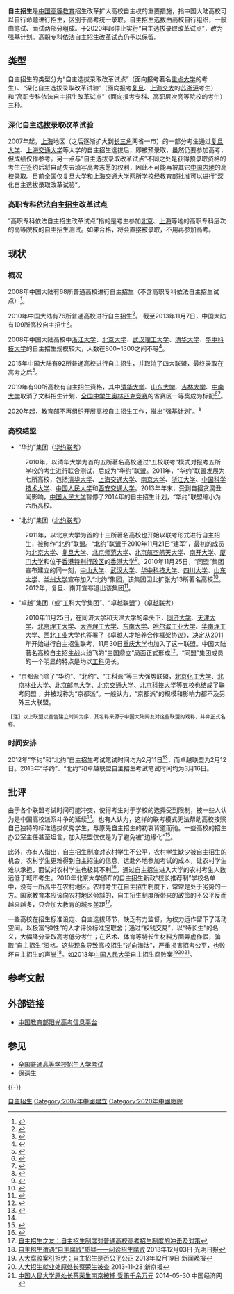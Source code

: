 {{中国教育}}
'''自主招生'''是[[中国高等教育|中国高等教育]]招生改革扩大高校自主权的重要措施，指中国大陆高校可以自行命题进行招生，区别于高考统一录取。自主招生选拔由高校自行组织，一般由笔试、面试两部分组成。于2020年起停止实行“自主选拔录取改革试点”，改为[[强基计划|强基计划]]。高职专科依法自主招生改革试点仍予以保留。

==类型==
自主招生的类型分为“自主选拔录取改革试点”（面向报考著名[[重点大学|重点大学]]的考生）、“深化自主选拔录取改革试验”（面向报考[[复旦|复旦]]、[[上海交大|上海交大]]的[[江苏省|苏]][[浙江省|浙]][[上海市|沪]]考生）和“高职专科依法自主招生改革试点”（面向报考专科、高职层次高等院校的考生）三种。

===深化自主选拔录取改革试验===
2007年起，[[上海|上海]]地区（之后逐渐扩大到[[长三角|长三角]]两省一市）的一部分考生通过[[复旦大学|复旦大学]]、[[上海交通大学|上海交通大学]]等大学的自主招生选拔后，即被预录取，虽然仍要参加高考，但成绩仅作参考。另一点与“自主选拔录取改革试点”不同之处是获得预录取资格的考生在签约后将自动失去填写高考志愿的权利，因此不可能再被其它[[中国内地|中国内地]]的高校录取。目前全国仅复旦大学和上海交通大学两所学校经教育部批准可以进行“深化自主选拔录取改革试验”。

===高职专科依法自主招生改革试点===
“高职专科依法自主招生改革试点”指的是考生参加[[北京|北京]]、[[上海|上海]]等地的高职专科层次的高等院校的自主招生测试。如果合格，将会直接被录取，不用再参加高考。

==现状==
===概况===
2008年中国大陆有68所普通高校进行自主招生（不含高职专科依法自主招生试点）<ref>{{cite web|url=http://gaokao.chsi.com.cn/gkxx/zzzs/200712/20071212/2984010.html|title=2008年进行自主招生的68所普通高校名单|accessdate=2008年5月6日|archive-date=2019年6月16日|archive-url=https://web.archive.org/web/20190616135329/https://gaokao.chsi.com.cn/gkxx/zzzs/200712/20071212/2984010.html|dead-url=no}}</ref>。

2010年中国大陆有76所普通高校进行自主招生<ref>{{cite web|url=http://gaokao.chsi.com.cn/gkxx/zzzs/201003/20100322/67568463.html|title=2010年进行自主选拔录取改革试点的76所高校名单|accessdate=2010年3月22日|archive-date=2019年6月25日|archive-url=https://web.archive.org/web/20190625192804/https://gaokao.chsi.com.cn/gkxx/zzzs/201003/20100322/67568463.html|dead-url=no}}</ref>。
截至2013年11月7日，中国大陆有109所高校自主招生<ref>{{cite web
 |url        = http://www.mxzzzs.com/zhengce/127-12094.htmll
 |title      = 自主招生高校已达109所 北约华约卓越联盟最受关注
 |accessdate = 2013年11月7日
}}{{dead link|date=2018年4月 |bot=InternetArchiveBot |fix-attempted=yes }}</ref>。

2008年中国大陆高校中[[浙江大学|浙江大学]]、[[北京大学|北京大学]]、[[武汉理工大学|武汉理工大学]]、[[清华大学|清华大学]]、[[华中科技大学|华中科技大学]]的自主招生规模较大，人数在800~1300之间不等<ref>{{cite web|url=http://gaokao.chsi.com.cn/zsgs/zzxblqzgmd--method-groupByYx,year-2008.dhtml|title=2008 年具有高校自主选拔录取资格的考生名单|accessdate=2008年5月6日|archive-url=https://web.archive.org/web/20080430141233/http://gaokao.chsi.com.cn/zsgs/zzxblqzgmd--method-groupByYx,year-2008.dhtml|archive-date=2008年4月30日|dead-url=yes}}</ref>。

{{Wikisource|教育部关于进一步完善和规范高校自主招生试点工作的意见}}
2015年中国大陆有92所普通高校进行自主招生，并取消了四大联盟，最终录取在高考之后<ref>{{Cite web |url=http://luqu.la/index?m=article%2FdetailWebArticle%3Fid%3D7293 |title=2015年各大高校自主招生政策解读汇总 |access-date=2019-11-11 |archive-url=https://web.archive.org/web/20160311011010/http://luqu.la/index?m=article%2Fdetailwebarticle%3Fid%3D7293 |archive-date=2016-03-11 |dead-url=yes }}</ref>。

2019年有90所高校有自主招生资格，其中[[清华大学|清华大学]]、[[山东大学|山东大学]]、[[吉林大学|吉林大学]]、[[中南大学|中南大学]]取消了文科招生计划，[[全国中学生奥林匹克竞赛|全国中学生奥林匹克竞赛]]的省赛区一等奖成为标配<ref>{{cite web |title=清华大学自主招生取消文科专业 优惠降分幅度降低 |url=http://www.xinhuanet.com/politics/2019-03/29/c_1124302149.htm |website=新华社 |accessdate=2019-04-25 |date=2019-03-29 |archive-date=2020-08-09 |archive-url=https://web.archive.org/web/20200809235258/http://www.xinhuanet.com/politics/2019-03/29/c_1124302149.htm |dead-url=no }}</ref><ref>{{cite web |title=40余所高校启动自主招生 多校取消文科招录计划 |url=http://www.xinhuanet.com/2019-03/30/c_1124303771.htm |website=新华社 |accessdate=2019-04-25 |date=2019-03-30 |archive-date=2020-08-09 |archive-url=https://web.archive.org/web/20200809025735/http://www.xinhuanet.com/2019-03/30/c_1124303771.htm |dead-url=no }}</ref>。

2020年起，教育部不再组织开展高校自主招生工作，推出“[[强基计划|强基计划]]”。<ref>{{Cite web|title=教育部关于在部分高校开展基础学科招生改革试点工作的意见 - 中华人民共和国教育部政府门户网站|url=http://www.moe.gov.cn/srcsite/A15/moe_776/s3258/202001/t20200115_415589.html|accessdate=2020-01-15|work=www.moe.gov.cn|archive-date=2021-02-19|archive-url=https://web.archive.org/web/20210219024843/http://www.moe.gov.cn/srcsite/A15/moe_776/s3258/202001/t20200115_415589.html|dead-url=no}}</ref>

===高校结盟===
*“华约”集团（[[华约联考|华约联考]]）
:2010年，以清华大学为首的五所著名高校通过“五校联考”模式对报考五所学校的考生进行联合测试，后成为“华约”联盟。2011年，“华约”联盟发展为七所高校，包括[[清华大学|清华大学]]、[[上海交通大学|上海交通大学]]、[[南京大学|南京大学]]、[[浙江大学|浙江大学]]、[[中国科学技术大学|中国科学技术大学]]、[[中国人民大学|中国人民大学]]和[[西安交通大学|西安交通大学]]。2013年年末，受到自招贪腐丑闻影响，[[中国人民大学|中国人民大学]]暂停了2014年的自主招生计划，“华约”联盟缩小为六所高校。
*“北约”集团（[[北约联考|北约联考]]）
:2011年，以北京大学为首的十三所著名高校也开始以联考形式进行自主招生，被称作“北约”联盟。“北约”联盟于2010年11月21日“建军”，最初的成员为[[北京大学|北京大学]]、[[复旦大学|复旦大学]]、[[北京师范大学|北京师范大学]]、[[北京航空航天大学|北京航空航天大学]]、[[南开大学|南开大学]]、[[厦门大学|厦门大学]]和位于[[香港特别行政区|香港特别行政区]]的[[香港大学|香港大学]]<ref>{{Cite web |url=http://edu.gmw.cn/2010-11/22/content_1404038.htm |title=光明网：“北约”PK“华约” 名校自主招生结成联盟 |access-date=2010-11-23 |archive-date=2010-11-28 |archive-url=https://web.archive.org/web/20101128021441/http://edu.gmw.cn/2010-11/22/content_1404038.htm |dead-url=no }}</ref>。2010年11月25日，“同盟”集团宣布建立的同一刻，[[中山大学|中山大学]]、[[武汉大学|武汉大学]]、[[华中科技大学|华中科技大学]]、[[四川大学|四川大学]]、[[山东大学|山东大学]]、[[兰州大学|兰州大学]]宣布加入“北约”集团，该集团因此扩张为13所著名高校<ref name="zzzs20101126">{{Cite web |url=http://www.eol.cn/news_3202/20101126/t20101126_545381.shtml |title=广州日报:天大推8校联考 中山大学等6校加入北约 |access-date=2010-11-26 |archive-date=2020-07-06 |archive-url=https://web.archive.org/web/20200706173315/http://www.eol.cn/news_3202/20101126/t20101126_545381.shtml |dead-url=no }}</ref>。2012年，复旦、南开宣布退出该集团<ref name="自主招生联盟开始裂变？南开、复旦宣布退出“北约”">{{cite web | url=http://edu.zjol.com.cn/05edu/system/2011/12/03/018048083.shtml | title=自主招生联盟开始裂变？南开、复旦宣布退出“北约” | accessdate=2012-12-05 | archive-date=2020-07-06 | archive-url=https://web.archive.org/web/20200706205337/http://edu.zjol.com.cn/05edu/system/2011/12/03/018048083.shtml | dead-url=no }}</ref>。
*“卓越”集团（或“工科大学集团”、“卓越联盟”）（[[卓越联考|卓越联考]]）
:2010年11月25日，在同济大学和天津大学的牵头下，[[同济大学|同济大学]]、[[天津大学|天津大学]]、[[北京理工大学|北京理工大学]]、[[大连理工大学|大连理工大学]]、[[东南大学|东南大学]]、[[哈尔滨工业大学|哈尔滨工业大学]]、[[华南理工大学|华南理工大学]]、[[西北工业大学|西北工业大学]]也签署了《卓越人才培养合作框架协议》，决定从2011年开始进行自主招生联考，11月30日[[重庆大学|重庆大学]]也加入了这一联盟。中国大陆著名高校自主招生战火纷飞的“三国鼎立”局面正式形成<ref>{{Cite web |url=http://news.xinmin.cn/t/msrx/2010/11/25/7934546.html |title=新民网：同济发布“八校协议” 正式成立自主招生“第三集团” |access-date=2010-11-25 |archive-date=2016-03-04 |archive-url=https://web.archive.org/web/20160304193830/http://news.xinmin.cn/t/msrx/2010/11/25/7934546.html |dead-url=no }}</ref>。“同盟”集团成员的一个明显的特点是均以[[工科|工科]]见长。
*“京都派”:除了“华约”、“北约”、“工科派”等三大强势联盟，[[北京化工大学|北京化工大学]]、[[北京林业大学|北京林业大学]]、[[北京邮电大学|北京邮电大学]]、[[北京交通大学|北京交通大学]]、[[北京科技大学|北京科技大学]]等五校也结成了联考同盟 ，并被戏称为“京都派”。一般认为，“京都派”的规模和影响力都不及另外三大联盟。

<small>【注】以上联盟以宣告建立时间为序，其名称来源于中国大陆网友对这些联盟的戏称，并非正式名称。</small>

===时间安排===
2012年“华约”和“北约”自主招生考试笔试时间均为2月11日<ref>{{Cite web |url=http://edu.qq.com/a/20120118/000188.htm |title=“华约”“北约”自主招生 笔试时间为2月11日 |access-date=2012-01-25 |archive-date=2019-06-12 |archive-url=https://web.archive.org/web/20190612181201/https://edu.qq.com/a/20120118/000188.htm |dead-url=no }}</ref>，而卓越联盟为2月12日。2013年“华约”、“北约”和卓越联盟自主招生考试笔试时间均为3月16日。

== 批评 ==
由于各个联盟考试时间可能冲突，使得考生对于学校的选择受到限制，被一些人认为是中国高校派系斗争的延续<ref name="zzzs20101126"></ref>。也有人认为，这样的联考模式无法帮助高校按照自己独特的标准选拔优秀学生，与原先自主招生的初衷背道而驰。一些高校的招生办公室主任甚至坦言，加入联盟仅仅是为了避免被“边缘化”<ref>{{Cite web |url=http://www.china.com.cn/news/edu/2010-12/06/content_21489253.htm |title=中国网：高校自主招生形成四阵营 部分学校怕边缘化加盟 |access-date=2010-12-10 |archive-date=2020-07-07 |archive-url=https://web.archive.org/web/20200707225925/http://www.china.com.cn/news/edu/2010-12/06/content_21489253.htm |dead-url=no }}</ref>。

此外，亦有人指出，自主招生制度对农村学生不公平，农村学生缺少被自主招生的机会，农村学生更难得到自主招生的信息，远赴外地参加考试的成本，让农村学生难以承担，面试对农村学生也极其不利<ref>{{Cite web |url=http://xian.qq.com/a/20101123/000399.htm |title=复旦大学校长直言 自主招生对农村学生不公平 |access-date=2010-12-17 |archive-date=2020-07-06 |archive-url=https://web.archive.org/web/20200706173317/https://xian.qq.com/a/20101123/000399.htm |dead-url=no }}</ref>。通过自主招生进入大学的农村考生人数远低于城市考生。2010年北京大学颁布的自主招生新政“校长推荐制”学校名单中，没有一所高中在农村地区。农村考生在自主招生制度下，常常是处于劣势的一方。国家教育本应该向农村地区倾斜的，自主招生制度所带来的政策的不公平反而越来越多，只会加大教育的城乡差距<ref>[http://www.zzzszy.com/a/fxpl/2012/0908/2529.html 自主招生之友：自主招生制度对普通高校高考招生制度的冲击及对策]{{dead link|date=2018年4月 |bot=InternetArchiveBot |fix-attempted=yes }}</ref>。

一些高校在招生标准设定、自主选拔环节，缺乏有力监督，为权力运作留下了活动空间。以极富“弹性”的人才评价标准定取舍；通过“权钱交易”，以“特长生”的名义，大幅降分录取高考低分考生；在艺术、体育等特长生材料方面弄虚作假，骗取“自主招生”资格。这些现象导致高校招生“逆向淘汰”，严重损害招考公平，也败坏自主招生的声誉<ref>[http://cpc.people.com.cn/n/2013/1203/c83083-23725388.html 自主招生遭遇“自主腐败”质疑——问诊招生腐败] {{Wayback|url=http://cpc.people.com.cn/n/2013/1203/c83083-23725388.html |date=20190610122523 }}2013年12月03日 光明日报</ref>。如2013年[[中国人民大学|中国人民大学]]自主招生腐败案<ref>[http://edu.sina.com.cn/gaokao/2013-12-19/1516404655.shtml 人大腐败案引担忧：自主招生是否公平公正] {{Wayback|url=http://edu.sina.com.cn/gaokao/2013-12-19/1516404655.shtml |date=20190611091019 }}2013年12月19日 新闻晚报</ref><ref>[http://www.bjnews.com.cn/feature/2013/11/28/294952.html 人大招生就业处原处长蔡荣生被查] {{Wayback|url=http://www.bjnews.com.cn/feature/2013/11/28/294952.html |date=20200706173306 }}2013-11-28 新京报</ref><ref>[http://www.ce.cn/xwzx/gnsz/gdxw/201405/30/t20140530_2901168.shtml 中国人民大学原处长蔡荣生南京被捕 受贿千余万元] {{Wayback|url=http://www.ce.cn/xwzx/gnsz/gdxw/201405/30/t20140530_2901168.shtml |date=20140531090315 }}2014-05-30 中国经济网</ref>。

== 参考文献 ==
{{Reflist|30em}}

==外部链接==
*[http://gaokao.chsi.com.cn/ 中国教育部阳光高考信息平台]{{Wayback|url=http://gaokao.chsi.com.cn/ |date=20210326131836 }}

==参见==
*[[全国普通高等学校招生入学考试|全国普通高等学校招生入学考试]]
*[[保送生|保送生]]

{{-}}
{{中国教育制度}}
{{中国大陆自主招生}}

[[Category:自主招生|]]
[[Category:2007年中國建立|Category:2007年中國建立]]
[[Category:2020年中國廢除|Category:2020年中國廢除]]